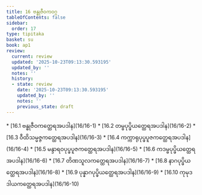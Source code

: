 ```yaml
---
title: 16 ဗန္ဓုဇီဝကဝဂ္ဂ
tableOfContents: false
sidebar:
  order: 17
type: tipitaka
basket: su
book: ap1
review:
  current: review
  updated: '2025-10-23T09:13:30.593195'
  updated_by: ''
  notes: ''
  history:
  - state: review
    date: '2025-10-23T09:13:30.593195'
    updated_by: ''
    notes: ''
    previous_state: draft
---
```



<ReviewStatus review={frontmatter.review} showDetails={true} />

<HypothesisAnnotation frontmatter={frontmatter} />

<DynamicBreadcrumb />



<TableOfContents book="ap1" section="16">
* [16.1 ဗန္ဓုဇီဝကတ္ထေရအပဒါန](16/16-1)
* [16.2 တမ္ဗပုပ္ဖိယတ္ထေရအပဒါန](16/16-2)
* [16.3 ဝီထိသမ္မဇ္ဇကတ္ထေရအပဒါန](16/16-3)
* [16.4 ကက္ကာရုပုပ္ဖပူဇကတ္ထေရအပဒါန](16/16-4)
* [16.5 မန္ဒာရဝပုပ္ဖပူဇကတ္ထေရအပဒါန](16/16-5)
* [16.6 ကဒမ္ဗပုပ္ဖိယတ္ထေရအပဒါန](16/16-6)
* [16.7 တိဏသူလကတ္ထေရအပဒါန](16/16-7)
* [16.8 နာဂပုပ္ဖိယတ္ထေရအပဒါန](16/16-8)
* [16.9 ပုန္နာဂပုပ္ဖိယတ္ထေရအပဒါန](16/16-9)
* [16.10 ကုမုဒဒါယကတ္ထေရအပဒါန](16/16-10)
</TableOfContents>